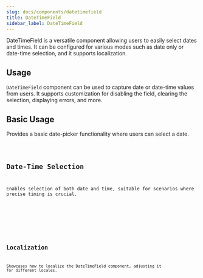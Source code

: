 ```yaml
---
slug: docs/components/datetimefield
title: DateTimeField
sidebar_label: DateTimeField
---
```


DateTimeField is a versatile component allowing users to easily select dates and times. It can be configured for various modes such as date only or date-time selection, and it supports localization.

## Usage

`DateTimeField` component can be used to capture date or date-time values from users. It supports customization for disabling the field, clearing the selection, displaying errors, and more.


## Basic Usage

Provides a basic date-picker functionality where users can select a date.


<CodeSample>
    <DateTimeFieldBasicDemo/>
</CodeSample>

<Code code={DateTimeFieldBasicSource} lang="tsx" />

## Date-Time Selection

Enables selection of both date and time, suitable for scenarios where precise timing is crucial.


<CodeSample>
    <DateTimeFieldDateTimeDemo/>
</CodeSample>

<Code code={DateTimeFieldDateTimeSource} lang="tsx" />

## Localization

Showcases how to localize the DateTimeField component, adjusting it for different locales.


<CodeSample>
    <DateTimeFieldLocalizationDemo/>
</CodeSample>

<Code code={DateTimeFieldLocalizationSource} lang="tsx" />
